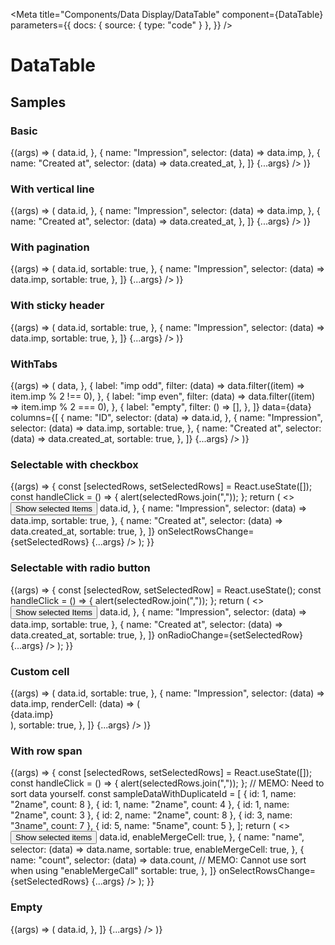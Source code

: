 
<Meta
  title="Components/Data Display/DataTable"
  component={DataTable}
  parameters={{
    docs: { source: { type: "code" } },
  }}
/>

# DataTable

<ArgsTable of={DataTable} />

## Samples

### Basic

<Canvas>
  <Story name="basic" args={{}}>
    {(args) => (
      <DataTable
        data={data.slice(0, 4)}
        columns={[
          {
            name: "ID",
            selector: (data) => data.id,
          },
          {
            name: "Impression",
            selector: (data) => data.imp,
          },
          {
            name: "Created at",
            selector: (data) => data.created_at,
          },
        ]}
        {...args}
      />
    )}
  </Story>
</Canvas>

### With vertical line

<Canvas>
  <Story name="with vertical line" args={{}}>
    {(args) => (
      <DataTable
        enableRuledLine={true}
        data={data.slice(0, 4)}
        columns={[
          {
            name: "ID",
            selector: (data) => data.id,
          },
          {
            name: "Impression",
            selector: (data) => data.imp,
          },
          {
            name: "Created at",
            selector: (data) => data.created_at,
          },
        ]}
        {...args}
      />
    )}
  </Story>
</Canvas>

### With pagination

<Canvas>
  <Story name="with pagination" args={{}}>
    {(args) => (
      <DataTable
        data={data}
        per={5}
        enablePagination={true}
        columns={[
          {
            name: "ID",
            selector: (data) => data.id,
            sortable: true,
          },
          {
            name: "Impression",
            selector: (data) => data.imp,
            sortable: true,
          },
        ]}
        {...args}
      />
    )}
  </Story>
</Canvas>

### With sticky header

<Canvas>
  <Story name="with sticky header" args={{ tableMaxHeight: "300px" }}>
    {(args) => (
      <DataTable
        tableMaxHeight="300px"
        data={data}
        columns={[
          {
            name: "ID",
            selector: (data) => data.id,
            sortable: true,
          },
          {
            name: "Impression",
            selector: (data) => data.imp,
            sortable: true,
          },
        ]}
        {...args}
      />
    )}
  </Story>
</Canvas>

### WithTabs

<Canvas>
  <Story name="with tabs" args={{}}>
    {(args) => (
      <DataTable
        enablePagination={true}
        per={5}
        tabs={[
          {
            label: "All",
            filter: (data) => data,
          },
          {
            label: "imp odd",
            filter: (data) => data.filter((item) => item.imp % 2 !== 0),
          },
          {
            label: "imp even",
            filter: (data) => data.filter((item) => item.imp % 2 === 0),
          },
          {
            label: "empty",
            filter: () => [],
          },
        ]}
        data={data}
        columns={[
          {
            name: "ID",
            selector: (data) => data.id,
          },
          {
            name: "Impression",
            selector: (data) => data.imp,
            sortable: true,
          },
          {
            name: "Created at",
            selector: (data) => data.created_at,
            sortable: true,
          },
        ]}
        {...args}
      />
    )}
  </Story>
</Canvas>

### Selectable with checkbox

<Canvas>
  <Story name="selectable with checkbox" args={{}}>
    {(args) => {
      const [selectedRows, setSelectedRows] = React.useState([]);
      const handleClick = () => {
        alert(selectedRows.join(","));
      };
      return (
        <>
          <Button onClick={handleClick}>Show selected Items</Button>
          <DataTable
            data={data.slice(0, 4)}
            columns={[
              {
                name: "ID",
                selector: (data) => data.id,
              },
              {
                name: "Impression",
                selector: (data) => data.imp,
                sortable: true,
              },
              {
                name: "Created at",
                selector: (data) => data.created_at,
                sortable: true,
              },
            ]}
            onSelectRowsChange={setSelectedRows}
            {...args}
          />
        </>
      );
    }}
  </Story>
</Canvas>

### Selectable with radio button

<Canvas>
  <Story name="selectable with radio button" args={{}}>
    {(args) => {
      const [selectedRow, setSelectedRow] = React.useState();
      const handleClick = () => {
        alert(selectedRow.join(","));
      };
      return (
        <>
          <Button onClick={handleClick}>Show selected Items</Button>
          <DataTable
            data={data.slice(0, 4)}
            columns={[
              {
                name: "ID",
                selector: (data) => data.id,
              },
              {
                name: "Impression",
                selector: (data) => data.imp,
                sortable: true,
              },
              {
                name: "Created at",
                selector: (data) => data.created_at,
                sortable: true,
              },
            ]}
            onRadioChange={setSelectedRow}
            {...args}
          />
        </>
      );
    }}
  </Story>
</Canvas>

### Custom cell

<Canvas>
  <Story name="custom cell" args={{}}>
    {(args) => (
      <DataTable
        data={data.slice(0, 4)}
        columns={[
          {
            name: "ID",
            selector: (data) => data.id,
            sortable: true,
          },
          {
            name: "Impression",
            selector: (data) => data.imp,
            renderCell: (data) => (
              <div style={{ color: "red" }}>{data.imp}</div>
            ),
            sortable: true,
          },
        ]}
        {...args}
      />
    )}
  </Story>
</Canvas>

### With row span

<Canvas>
  <Story name="with row span" args={{}}>
    {(args) => {
      const [selectedRows, setSelectedRows] = React.useState([]);
      const handleClick = () => {
        alert(selectedRows.join(","));
      };
      // MEMO: Need to sort data yourself.
      const sampleDataWithDuplicateId = [
        { id: 1, name: "2name", count: 8 },
        { id: 1, name: "2name", count: 4 },
        { id: 1, name: "2name", count: 3 },
        { id: 2, name: "2name", count: 8 },
        { id: 3, name: "3name", count: 7 },
        { id: 5, name: "5name", count: 5 },
      ];
      return (
        <>
          <Button onClick={handleClick}>Show selected items</Button>
          <DataTable
            enableRuledLine={true}
            data={sampleDataWithDuplicateId}
            columns={[
              {
                name: "ID",
                selector: (data) => data.id,
                enableMergeCell: true,
              },
              {
                name: "name",
                selector: (data) => data.name,
                sortable: true,
                enableMergeCell: true,
              },
              {
                name: "count",
                selector: (data) => data.count,
                // MEMO: Cannot use sort when using "enableMergeCall"
                sortable: true,
              },
            ]}
            onSelectRowsChange={setSelectedRows}
            {...args}
          />
        </>
      );
    }}
  </Story>
</Canvas>

### Empty

<Canvas>
  <Story name="empty" args={{}}>
    {(args) => (
      <DataTable
        data={[]}
        columns={[
          {
            name: "ID",
            selector: (data) => data.id,
          },
        ]}
        {...args}
      />
    )}
  </Story>
</Canvas>
